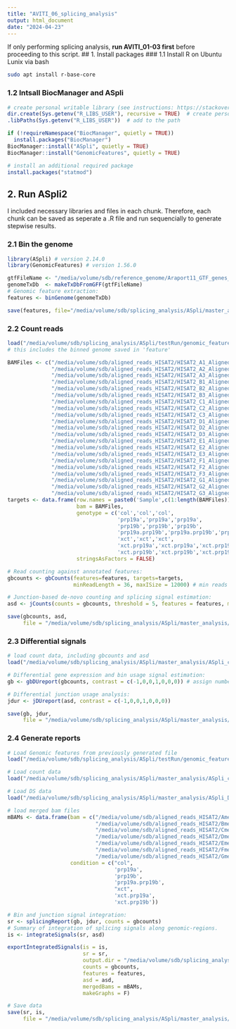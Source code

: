 ```yaml
---
title: "AVITI_06_splicing_analysis"
output: html_document
date: "2024-04-23"
---
```


If only performing splicing analysis, **run AVITI_01-03 first** before proceeding to this script.
## 1. Install packages
### 1.1 Install R on Ubuntu Lunix via bash
```bash
sudo apt install r-base-core
```

### 1.2 Intsall BiocManager and ASpli
```r
# create personal writable library (see instructions: https://stackoverflow.com/questions/32540919/library-is-not-writable)
dir.create(Sys.getenv("R_LIBS_USER"), recursive = TRUE)  # create personal library
.libPaths(Sys.getenv("R_LIBS_USER"))  # add to the path

if (!requireNamespace("BiocManager", quietly = TRUE))
  install.packages("BiocManager")
BiocManager::install("ASpli", quietly = TRUE)
BiocManager::install("GenomicFeatures", quietly = TRUE)

# install an additional required package 
install.packages("statmod")
```

## 2. Run ASpli2
I included necessary libraries and files in each chunk. Therefore, each chunk can be saved as seperate a .R file and run sequencially to generate stepwise results.

### 2.1 Bin the genome
```r
library(ASpli) # version 2.14.0
library(GenomicFeatures) # version 1.56.0

gtfFileName <- "/media/volume/sdb/reference_genome/Araport11_GTF_genes_transposons.current.gtf"
genomeTxDb  <- makeTxDbFromGFF(gtfFileName)
# Genomic feature extraction:
features <- binGenome(genomeTxDb)

save(features, file="/media/volume/sdb/splicing_analysis/ASpli/master_analysis/genomic_features.Rdata")
```

### 2.2 Count reads
```r
load("/media/volume/sdb/splicing_analysis/ASpli/testRun/genomic_features.Rdata")
# this includes the binned genome saved in 'feature'

BAMFiles <- c("/media/volume/sdb/aligned_reads_HISAT2/HISAT2_A1_Aligned.sorted.bam",
              "/media/volume/sdb/aligned_reads_HISAT2/HISAT2_A2_Aligned.sorted.bam",
              "/media/volume/sdb/aligned_reads_HISAT2/HISAT2_A3_Aligned.sorted.bam",
              "/media/volume/sdb/aligned_reads_HISAT2/HISAT2_B1_Aligned.sorted.bam",
              "/media/volume/sdb/aligned_reads_HISAT2/HISAT2_B2_Aligned.sorted.bam",
              "/media/volume/sdb/aligned_reads_HISAT2/HISAT2_B3_Aligned.sorted.bam",
              "/media/volume/sdb/aligned_reads_HISAT2/HISAT2_C1_Aligned.sorted.bam",
              "/media/volume/sdb/aligned_reads_HISAT2/HISAT2_C2_Aligned.sorted.bam",
              "/media/volume/sdb/aligned_reads_HISAT2/HISAT2_C3_Aligned.sorted.bam",
              "/media/volume/sdb/aligned_reads_HISAT2/HISAT2_D1_Aligned.sorted.bam",
              "/media/volume/sdb/aligned_reads_HISAT2/HISAT2_D2_Aligned.sorted.bam",
              "/media/volume/sdb/aligned_reads_HISAT2/HISAT2_D3_Aligned.sorted.bam",
              "/media/volume/sdb/aligned_reads_HISAT2/HISAT2_E1_Aligned.sorted.bam",
              "/media/volume/sdb/aligned_reads_HISAT2/HISAT2_E2_Aligned.sorted.bam",
              "/media/volume/sdb/aligned_reads_HISAT2/HISAT2_E3_Aligned.sorted.bam",
              "/media/volume/sdb/aligned_reads_HISAT2/HISAT2_F1_Aligned.sorted.bam",
              "/media/volume/sdb/aligned_reads_HISAT2/HISAT2_F2_Aligned.sorted.bam",
              "/media/volume/sdb/aligned_reads_HISAT2/HISAT2_F3_Aligned.sorted.bam",
              "/media/volume/sdb/aligned_reads_HISAT2/HISAT2_G1_Aligned.sorted.bam",
              "/media/volume/sdb/aligned_reads_HISAT2/HISAT2_G2_Aligned.sorted.bam",
              "/media/volume/sdb/aligned_reads_HISAT2/HISAT2_G3_Aligned.sorted.bam") # change the file paths
targets <- data.frame(row.names = paste0('Sample',c(1:length(BAMFiles))),
                      bam = BAMFiles,
                      genotype = c('col','col','col',
                                   'prp19a','prp19a','prp19a',
                                   'prp19b','prp19b','prp19b',
                                   'prp19a.prp19b','prp19a.prp19b','prp19a.prp19b',
                                   'xct','xct','xct',
                                   'xct.prp19a','xct.prp19a','xct.prp19a',
                                   'xct.prp19b','xct.prp19b','xct.prp19b'), # one genotype name per .bam file
                      stringsAsFactors = FALSE)

# Read counting against annotated features:
gbcounts <- gbCounts(features=features, targets=targets,
                     minReadLength = 36, maxISize = 12000) # min reads are 36 bp after trimming; max intron is < 12,000 kb in A.thaliana genome

# Junction-based de-novo counting and splicing signal estimation:
asd <- jCounts(counts = gbcounts, threshold = 5, features = features, minReadLength = 36) # Minimum number of reads supporting junctions used as default=5

save(gbcounts, asd,
     file = "/media/volume/sdb/splicing_analysis/ASpli/master_analysis/ASpli_count.Rdata")
```

### 2.3 Differential signals
```r
# load count data, including gbcounts and asd
load("/media/volume/sdb/splicing_analysis/ASpli/master_analysis/ASpli_count.Rdata")

# Differential gene expression and bin usage signal estimation:
gb <- gbDUreport(gbcounts, contrast = c(-1,0,0,1,0,0,0)) # assign numbers depends on which two genotypes are you comparing against

# Differential junction usage analysis:
jdur <- jDUreport(asd, contrast = c(-1,0,0,1,0,0,0))

save(gb, jdur,
     file = "/media/volume/sdb/splicing_analysis/ASpli/master_analysis/ASpli_DS_CvP.Rdata")
```

### 2.4 Generate reports
```r
# Load Genomic features from previously generated file
load("/media/volume/sdb/splicing_analysis/ASpli/testRun/genomic_features.Rdata")

# Load count data
load("/media/volume/sdb/splicing_analysis/ASpli/master_analysis/ASpli_count.Rdata")

# Load DS data
load("/media/volume/sdb/splicing_analysis/ASpli/master_analysis/ASpli_DS_CvP.Rdata")

# load merged bam files
mBAMs <- data.frame(bam = c("/media/volume/sdb/aligned_reads_HISAT2/Amerged.sorted.bam",
                            "/media/volume/sdb/aligned_reads_HISAT2/Bmerged.sorted.bam",
                            "/media/volume/sdb/aligned_reads_HISAT2/Cmerged.sorted.bam",
                            "/media/volume/sdb/aligned_reads_HISAT2/Dmerged.sorted.bam",
                            "/media/volume/sdb/aligned_reads_HISAT2/Emerged.sorted.bam",
                            "/media/volume/sdb/aligned_reads_HISAT2/Fmerged.sorted.bam",
                            "/media/volume/sdb/aligned_reads_HISAT2/Gmerged.sorted.bam"),
                    condition = c("col",
                                  'prp19a',
                                  'prp19b',
                                  'prp19a.prp19b',
                                  "xct",
                                  'xct.prp19a',
                                  'xct.prp19b'))

# Bin and junction signal integration:
sr <- splicingReport(gb, jdur, counts = gbcounts)
# Summary of integration of splicing signals along genomic-regions.
is <- integrateSignals(sr, asd)

exportIntegratedSignals(is = is,
                        sr = sr,
                        output.dir = "/media/volume/sdb/splicing_analysis/ASpli/master_analysis/ASpli_report_CvP/",
                        counts = gbcounts,
                        features = features,
                        asd = asd,
                        mergedBams = mBAMs,
                        makeGraphs = F)

# Save data
save(sr, is, 
     file = "/media/volume/sdb/splicing_analysis/ASpli/master_analysis/ASpli_report_CvP.Rdata")
```

